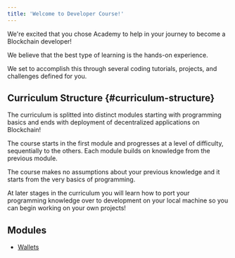 ```yaml
---
title: 'Welcome to Developer Course!'
---
```


We're excited that you chose Academy to help in your journey to become a Blockchain developer!

We believe that the best type of learning is the hands-on experience.

We set to accomplish this through several coding tutorials, projects, and challenges defined for you.

## Curriculum Structure {#curriculum-structure}

The curriculum is splitted into
distinct modules starting with programming basics and ends with deployment of decentralized applications on Blockchain!

The course starts in the first module and progresses at a level of difficulty, sequentially to the others.
Each module builds on knowledge from the previous module.

The course makes no assumptions about your previous knowledge and it starts from the very basics of programming.

At later stages in the curriculum you will learn how to port your programming knowledge over to development on your local machine so you can begin working on your own projects!

## Modules

- [Wallets](/docs/developer/wallets/)
